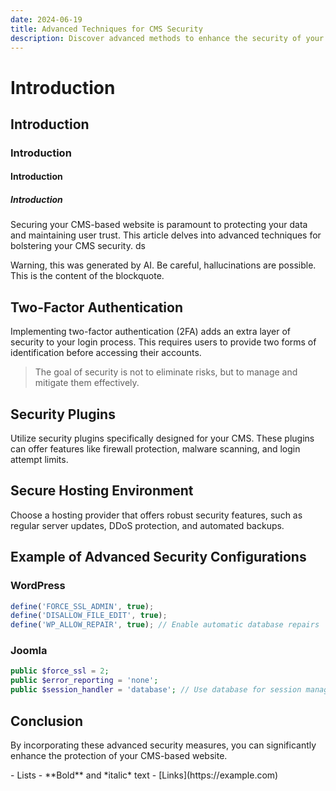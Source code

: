 ```yaml
---
date: 2024-06-19
title: Advanced Techniques for CMS Security
description: Discover advanced methods to enhance the security of your CMS-based website.
---
```


# Introduction
## Introduction
### Introduction
#### Introduction
##### Introduction


Securing your CMS-based website is paramount to protecting your data and maintaining user trust. This article delves into advanced techniques for bolstering your CMS security. ds 
 
<MdxAlert type="info">Warning, this was generated by AI. Be careful, hallucinations are possible.</MdxAlert>
<MdxBlockquote>
  This is the content of the blockquote.
</MdxBlockquote>
## Two-Factor Authentication

Implementing two-factor authentication (2FA) adds an extra layer of security to your login process. This requires users to provide two forms of identification before accessing their accounts.

> The goal of security is not to eliminate risks, but to manage and mitigate them effectively.

## Security Plugins

Utilize security plugins specifically designed for your CMS. These plugins can offer features like firewall protection, malware scanning, and login attempt limits.

## Secure Hosting Environment

Choose a hosting provider that offers robust security features, such as regular server updates, DDoS protection, and automated backups.

## Example of Advanced Security Configurations

### WordPress

```javascript
define('FORCE_SSL_ADMIN', true);
define('DISALLOW_FILE_EDIT', true);
define('WP_ALLOW_REPAIR', true); // Enable automatic database repairs
```

### Joomla

```php
public $force_ssl = 2;
public $error_reporting = 'none';
public $session_handler = 'database'; // Use database for session management
```

## Conclusion

By incorporating these advanced security measures, you can significantly enhance the protection of your CMS-based website.

<MyCustomComponent prop1="value1" prop2="value2" />
- Lists
- **Bold** and *italic* text
- [Links](https://example.com)